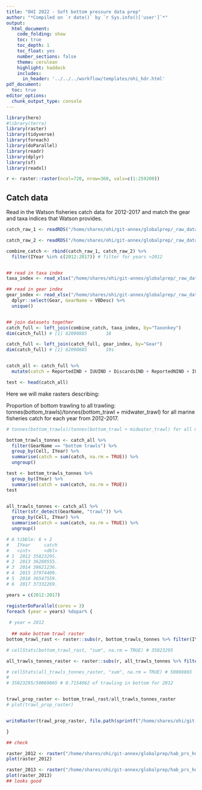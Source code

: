 ```yaml
---
title: "OHI 2022 - Soft bottom pressure data prep"
author: "*Compiled on `r date()` by `r Sys.info()['user']`*"
output: 
  html_document:
    code_folding: show
    toc: true
    toc_depth: 1
    toc_float: yes
    number_sections: false
    theme: cerulean
    highlight: haddock
    includes: 
      in_header: '../../../workflow/templates/ohi_hdr.html'
pdf_document:
  toc: true
editor_options: 
  chunk_output_type: console
---
```


```r
library(here)
#library(terra)
library(raster)
library(tidyverse)
library(foreach)
library(doParallel)
library(readr)
library(dplyr)
library(sf)
library(readxl)

r <- raster::raster(ncol=720, nrow=360, vals=c(1:259200))
```

## Catch data

Read in the Watson fisheries catch data for 2012-2017 and match the gear and taxa indices that Watson provides. 

```r
catch_raw_1 <- readRDS("/home/shares/ohi/git-annex/globalprep/_raw_data/IMAS_GlobalFisheriesLandings/d2020/Catch2010_2014.rds")

catch_raw_2 <- readRDS("/home/shares/ohi/git-annex/globalprep/_raw_data/IMAS_GlobalFisheriesLandings/d2020/Catch2015_2019.rds")

combine_catch <- rbind(catch_raw_1, catch_raw_2) %>%
  filter(IYear %in% c(2012:2017)) # filter for years >2012


## read in taxa index 
taxa_index <- read_xlsx("/home/shares/ohi/git-annex/globalprep/_raw_data/IMAS_GlobalFisheriesLandings/d2020/Codes.xlsx", sheet = "Taxa")

## read in gear index 
gear_index <- read_xlsx("/home/shares/ohi/git-annex/globalprep/_raw_data/IMAS_GlobalFisheriesLandings/d2020/Codes.xlsx", sheet = "Gear") %>%
  dplyr::select(Gear, GearName = VBDesc) %>%
  unique()


## join datasets together
catch_full <- left_join(combine_catch, taxa_index, by="Taxonkey")
dim(catch_full) # [1] 62090885       18

catch_full <- left_join(catch_full, gear_index, by="Gear")
dim(catch_full) # [1] 62090885       19s


catch_all <- catch_full %>%
  mutate(catch = ReportedIND + IUUIND + DiscardsIND + ReportedNIND + IUUNIND + DiscardsNIND)

test <- head(catch_all)

```

Here we will make rasters describing: 

Proportion of bottom trawling to all trawling: tonnes(bottom_trawls)/tonnes(bottom_trawl + midwater_trawl) for all marine fisheries catch for each year from 2012-2017.

```r
# tonnes(bottom_trawls)/tonnes(bottom_trawl + midwater_trawl) for all marine fisheries catch

bottom_trawls_tonnes <- catch_all %>%
  filter(GearName == "bottom trawls") %>%
  group_by(Cell, IYear) %>%
  summarise(catch = sum(catch, na.rm = TRUE)) %>%
  ungroup()

test <- bottom_trawls_tonnes %>%
  group_by(IYear) %>%
  summarise(catch = sum(catch, na.rm = TRUE))
test


all_trawls_tonnes <- catch_all %>%
  filter(str_detect(GearName, "trawl")) %>%
  group_by(Cell, IYear) %>%
  summarise(catch = sum(catch, na.rm = TRUE)) %>%
  ungroup()

# A tibble: 6 × 2
#   IYear     catch
#   <int>     <dbl>
# 1  2012 35823295.
# 2  2013 36280555.
# 3  2014 38621236.
# 4  2015 37974409.
# 5  2016 36547559.
# 6  2017 37332269.

years = c(2012:2017)

registerDoParallel(cores = 3)
foreach (year = years) %dopar% {
  
 # year = 2012
  
  ## make bottom trawl raster
bottom_trawl_rast <- raster::subs(r, bottom_trawls_tonnes %>% filter(IYear == year), by = "Cell", which = "catch", subsWithNA=TRUE, file = file.path(sprintf("/home/shares/ohi/git-annex/globalprep/hab_prs_hd_subtidal_soft_bottom/v2022_gage/trawling_catch/bottom_trawl_tonnes_raster_%s.tif", year)), overwrite = TRUE)

# cellStats(bottom_trawl_rast, "sum", na.rm = TRUE) # 35823295

all_trawls_tonnes_raster <- raster::subs(r, all_trawls_tonnes %>% filter(IYear == year), by = "Cell", which = "catch", subsWithNA=TRUE, file = file.path(sprintf("/home/shares/ohi/git-annex/globalprep/hab_prs_hd_subtidal_soft_bottom/v2022_gage/trawling_catch/bottom_midwater_trawl_tonnes_raster_%s.tif", year)), overwrite = TRUE)

# cellStats(all_trawls_tonnes_raster, "sum", na.rm = TRUE) # 50069865
#  
# 35823295/50069865 # 0.7154662 of trawling in bottom for 2012


trawl_prop_raster <- bottom_trawl_rast/all_trawls_tonnes_raster
# plot(trawl_prop_raster)


writeRaster(trawl_prop_raster, file.path(sprintf("/home/shares/ohi/git-annex/globalprep/hab_prs_hd_subtidal_soft_bottom/v2022_gage/bottom_trawl_props/bottom_trawl_prop_%s.tif", year)), overwrite = TRUE)

}

## check 

raster_2012 <- raster("/home/shares/ohi/git-annex/globalprep/hab_prs_hd_subtidal_soft_bottom/v2022_gage/bottom_trawl_props/bottom_trawl_prop_2012.tif")
plot(raster_2012)

raster_2013 <- raster("/home/shares/ohi/git-annex/globalprep/hab_prs_hd_subtidal_soft_bottom/v2022_gage/bottom_trawl_props/bottom_trawl_prop_2013.tif")
plot(raster_2013)
## looks good

```

